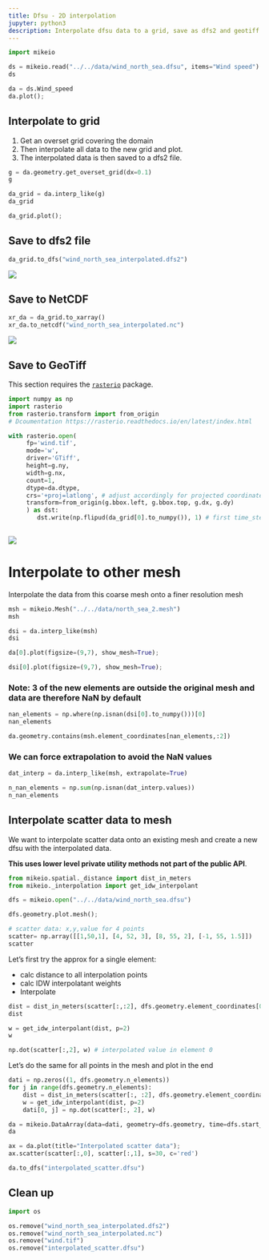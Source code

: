 ```yaml
---
title: Dfsu - 2D interpolation
jupyter: python3
description: Interpolate dfsu data to a grid, save as dfs2 and geotiff. Interpolate dfsu data to another mesh.
---
```



```python
import mikeio
```

```python
ds = mikeio.read("../../data/wind_north_sea.dfsu", items="Wind speed")
ds
```

```python
da = ds.Wind_speed
da.plot();
```

## Interpolate to grid
1. Get an overset grid covering the domain
2. Then interpolate all data to the new grid and plot. 
4. The interpolated data is then saved to a dfs2 file.

```python
g = da.geometry.get_overset_grid(dx=0.1)
g
```

```python
da_grid = da.interp_like(g)
da_grid
```

```python
da_grid.plot();
```

## Save to dfs2 file

```python
da_grid.to_dfs("wind_north_sea_interpolated.dfs2")
```

![](../../images/dfsu_grid_interp.png)

## Save to NetCDF

```python
xr_da = da_grid.to_xarray()
xr_da.to_netcdf("wind_north_sea_interpolated.nc")
```

![](../../images/dfsu_grid_netcdf.png)

## Save to GeoTiff

::: callout-note

This section requires the [`rasterio`](https://rasterio.readthedocs.io/en/latest/installation.html) package.

:::

```python
import numpy as np
import rasterio
from rasterio.transform import from_origin
# Dcoumentation https://rasterio.readthedocs.io/en/latest/index.html

with rasterio.open(
     fp='wind.tif',
     mode='w',
     driver='GTiff',
     height=g.ny,
     width=g.nx,
     count=1,
     dtype=da.dtype,
     crs='+proj=latlong', # adjust accordingly for projected coordinate systems
     transform=from_origin(g.bbox.left, g.bbox.top, g.dx, g.dy)
     ) as dst:
        dst.write(np.flipud(da_grid[0].to_numpy()), 1) # first time_step
    
```

![](../../images/dfsu_grid_interp_tiff.png)

# Interpolate to other mesh
Interpolate the data from this coarse mesh onto a finer resolution mesh

```python
msh = mikeio.Mesh("../../data/north_sea_2.mesh")
msh
```

```python
dsi = da.interp_like(msh)
dsi
```

```python
da[0].plot(figsize=(9,7), show_mesh=True);
```

```python
dsi[0].plot(figsize=(9,7), show_mesh=True);
```

### Note: 3 of the new elements are outside the original mesh and data are therefore NaN by default

```python
nan_elements = np.where(np.isnan(dsi[0].to_numpy()))[0]
nan_elements
```

```python
da.geometry.contains(msh.element_coordinates[nan_elements,:2])
```

### We can force extrapolation to avoid the NaN values

```python
dat_interp = da.interp_like(msh, extrapolate=True)
```

```python
n_nan_elements = np.sum(np.isnan(dat_interp.values))
n_nan_elements
```

## Interpolate scatter data to mesh

We want to interpolate scatter data onto an existing mesh and create a new dfsu with the interpolated data. 

**This uses lower level private utility methods not part of the public API**.

```python
from mikeio.spatial._distance import dist_in_meters
from mikeio._interpolation import get_idw_interpolant
```

```python
dfs = mikeio.open("../../data/wind_north_sea.dfsu")
```

```python
dfs.geometry.plot.mesh();
```

```python
# scatter data: x,y,value for 4 points
scatter= np.array([[1,50,1], [4, 52, 3], [8, 55, 2], [-1, 55, 1.5]])
scatter
```

Let's first try the approx for a single element: 

* calc distance to all interpolation points
* calc IDW interpolatant weights
* Interpolate

```python
dist = dist_in_meters(scatter[:,:2], dfs.geometry.element_coordinates[0,:2], is_geo=dfs.geometry.is_geo)
dist
```

```python
w = get_idw_interpolant(dist, p=2)
w
```

```python
np.dot(scatter[:,2], w) # interpolated value in element 0
```

Let's do the same for all points in the mesh and plot in the end

```python
dati = np.zeros((1, dfs.geometry.n_elements))
for j in range(dfs.geometry.n_elements):
    dist = dist_in_meters(scatter[:, :2], dfs.geometry.element_coordinates[j, :2], is_geo=dfs.geometry.is_geo)
    w = get_idw_interpolant(dist, p=2)
    dati[0, j] = np.dot(scatter[:, 2], w)
```

```python
da = mikeio.DataArray(data=dati, geometry=dfs.geometry, time=dfs.start_time)
da
```

```python
ax = da.plot(title="Interpolated scatter data");
ax.scatter(scatter[:,0], scatter[:,1], s=30, c='red')
```

```python
da.to_dfs("interpolated_scatter.dfsu")
```

## Clean up

```python
import os

os.remove("wind_north_sea_interpolated.dfs2")
os.remove("wind_north_sea_interpolated.nc")
os.remove("wind.tif")
os.remove("interpolated_scatter.dfsu")
```

